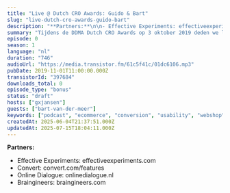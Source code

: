 ```yaml
---
title: "Live @ Dutch CRO Awards: Guido & Bart"
slug: "live-dutch-cro-awards-guido-bart"
description: "**Partners:**\n\n- Effective Experiments: effectiveexperiments.com\n- Convert: convert.com/features\n- Online Dialogue: onlinedialogue.nl\n- Braingineers: braingineers.com"
summary: "Tijdens de DDMA Dutch CRO Awards op 3 oktober 2019 deden we live verslag vanaf het event.\r\n\r\nIn deze clip hebben Guido en Bart even een onderonsje :)"
episode: 0
season: 1
language: "nl"
duration: "746"
audioUrl: "https://media.transistor.fm/61c5f41c/01dc6106.mp3"
pubDate: 2019-11-01T11:00:00.000Z
transistorId: "397684"
downloads_total: 0
episode_type: "bonus"
status: "draft"
hosts: ["gxjansen"]
guests: ["bart-van-der-meer"]
keywords: ["podcast", "ecommerce", "conversion", "usability", "webshop", "english"]
createdAt: 2025-06-04T21:37:51.000Z
updatedAt: 2025-07-15T18:04:11.000Z
---
```


**Partners:**

- Effective Experiments: effectiveexperiments.com
- Convert: convert.com/features
- Online Dialogue: onlinedialogue.nl
- Braingineers: braingineers.com
